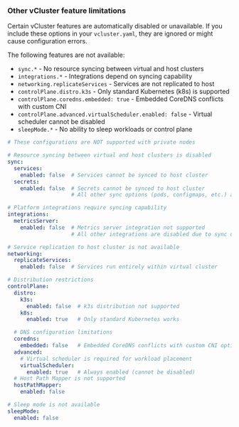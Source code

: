 ### Other vCluster feature limitations

Certain vCluster features are automatically disabled or unavailable. If you include these options in your `vcluster.yaml`, they are ignored or might cause configuration errors.

The following features are not available:

- `sync.*` - No resource syncing between virtual and host clusters
- `integrations.*` - Integrations depend on syncing capability
- `networking.replicateServices` - Services are not replicated to host
- `controlPlane.distro.k3s` - Only standard Kubernetes (k8s) is supported
- `controlPlane.coredns.embedded: true` - Embedded CoreDNS conflicts with custom CNI
- `controlPlane.advanced.virtualScheduler.enabled: false` - Virtual scheduler cannot be disabled
- `sleepMode.*` - No ability to sleep workloads or control plane


```yaml title="Unsupported vcluster.yaml options with private nodes"
# These configurations are NOT supported with private nodes

# Resource syncing between virtual and host clusters is disabled
sync:
  services:
    enabled: false  # Services cannot be synced to host cluster
  secrets:
    enabled: false  # Secrets cannot be synced to host cluster
                    # All other sync options (pods, configmaps, etc.) are also disabled

# Platform integrations require syncing capability
integrations:
  metricsServer:
    enabled: false  # Metrics server integration not supported
                    # All other integrations are disabled due to sync dependency

# Service replication to host cluster is not available
networking:
  replicateServices:
    enabled: false  # Services run entirely within virtual cluster

# Distribution restrictions
controlPlane:
  distro:
    k3s:
      enabled: false  # k3s distribution not supported
    k8s:
      enabled: true   # Only standard Kubernetes works

  # DNS configuration limitations
  coredns:
    embedded: false   # Embedded CoreDNS conflicts with custom CNI options
  advanced:
    # Virtual scheduler is required for workload placement
    virtualScheduler:
      enabled: true   # Always enabled (cannot be disabled)
  # Host Path Mapper is not supported
  hostPathMapper:
    enabled: false

# Sleep mode is not available
sleepMode:
  enabled: false